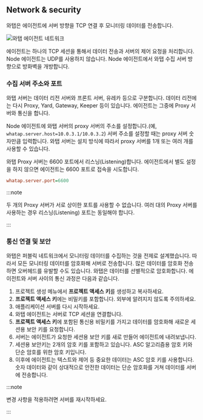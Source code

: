 ## Network & security

와탭은 에이전트에 서버 방향을 TCP 연결 후 모니터링 데이터를 전송합니다.

![와탭 에이전트 네트워크](https://img.whatap.io/media/agent_node/agent_net.png)

에이전트는 하나의 TCP 세션을 통해서 데이터 전송과 서버의 제어 요청을 처리합니다. Node 에이전트는 UDP를 사용하지 않습니다. Node 에이전트에서 와탭 수집 서버 방향으로 방화벽을 개방합니다.

### 수집 서버 주소와 포트

와탭 서버는 데이터 리전 서버와 프론트 서버, 유레카 등으로 구분합니다. 데이터 리전에는 다시 Proxy, Yard, Gateway, Keeper 등이 있습니다. 에이전트는 그중에 Proxy 서버와 통신을 합니다.

Node 에이전트에 와탭 서버의 proxy 서버의 주소를 설정합니다.(예, `whatap.server.host=10.0.3.1/10.0.3.2`) 서버 주소를 설정할 때는 proxy 서버 숫자만큼 입력합니다. 와탭 서버는 설치 방식에 따라서 proxy 서버를 1개 또는 여러 개를 사용할 수 있습니다.

와탭 Proxy 서버는 6600 포트에서 리스닝(Listening)합니다. 에이전트에서 별도 설정을 하지 않으면 에이전트는 6600 포트로 접속을 시도합니다.

```ini title='whatap.conf'
whatap.server.port=6600
```

:::note

두 개의 Proxy 서버가 서로 상이한 포트를 사용할 수 없습니다. 여러 대의 Proxy 서버를 사용하는 경우 리스닝(Listening) 포트는 동일해야 합니다.

:::

### 통신 연결 및 보안

와탭은 퍼블릭 네트워크에서 모니터링 데이터를 수집하는 것을 전제로 설계했습니다. 따라서 모든 모니터링 데이터를 암호화해 서버로 전송합니다. 많은 데이터를 암호화 전송하면 오버헤드를 유발할 수도 있습니다. 와탭은 데이터를 선별적으로 암호화합니다. 에이전트와 서버 사이의 통신 과정은 다음과 같습니다.

1. 프로젝트 생성 메뉴에서 **프로젝트 액세스 키**를 생성하고 복사하세요.
1. **프로젝트 액세스 키**에는 비밀키를 포함합니다. 외부에 알려지지 않도록 주의하세요.
1. 애플리케이션 서버를 다시 시작하세요.
1. 와탭 에이전트는 서버로 TCP 세션을 연결합니다.
1. **프로젝트 액세스 키**에 포함된 통신용 비밀키를 가지고 데이터를 암호화해 새로운 세션용 보안 키를 요청합니다.
1. 서버는 에이전트가 요청한 세션용 보안 키를 새로 만들어 에이전트에 내려보냅니다.
1. 세션용 보안키는 2개의 암호 키를 포함하고 있습니다. ASC 알고리즘용 암호 키와 단순 암호를 위한 암호 키입니다.
1. 이후에 에이전트는 텍스트와 제어 등 중요한 데이터는 ASC 암호 키를 사용합니다. 숫자 데이터와 같이 상대적으로 안전한 데이터는 단순 암호화를 거쳐 데이터를 서버에 전송합니다.

:::note

변경 사항을 적용하려면 서버를 재시작하세요.

:::